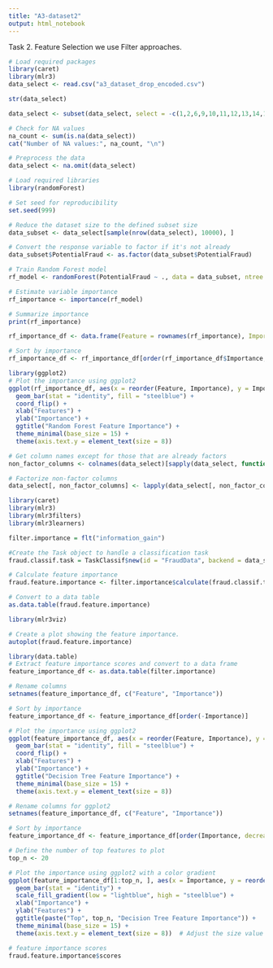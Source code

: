 ```yaml
---
title: "A3-dataset2"
output: html_notebook
---
```


Task 2. Feature Selection
we use Filter approaches.

```r
# Load required packages
library(caret)
library(mlr3)
data_select <- read.csv("a3_dataset_drop_encoded.csv")
```

```r
str(data_select)
```


```r
data_select <- subset(data_select, select = -c(1,2,6,9,10,11,12,13,14,15,16,17,18))

```
```r
# Check for NA values
na_count <- sum(is.na(data_select))
cat("Number of NA values:", na_count, "\n")
```

```r
# Preprocess the data
data_select <- na.omit(data_select)
```



```r
# Load required libraries
library(randomForest)

# Set seed for reproducibility
set.seed(999)

# Reduce the dataset size to the defined subset size
data_subset <- data_select[sample(nrow(data_select), 10000), ]

# Convert the response variable to factor if it's not already
data_subset$PotentialFraud <- as.factor(data_subset$PotentialFraud)

# Train Random Forest model
rf_model <- randomForest(PotentialFraud ~ ., data = data_subset, ntree = 100)

# Estimate variable importance
rf_importance <- importance(rf_model)

# Summarize importance
print(rf_importance)
```


```r
rf_importance_df <- data.frame(Feature = rownames(rf_importance), Importance = rf_importance[, 1])

# Sort by importance
rf_importance_df <- rf_importance_df[order(rf_importance_df$Importance, decreasing = TRUE), ]

```


```r
library(ggplot2)
# Plot the importance using ggplot2
ggplot(rf_importance_df, aes(x = reorder(Feature, Importance), y = Importance)) +
  geom_bar(stat = "identity", fill = "steelblue") +
  coord_flip() +
  xlab("Features") +
  ylab("Importance") +
  ggtitle("Random Forest Feature Importance") +
  theme_minimal(base_size = 15) +
  theme(axis.text.y = element_text(size = 8))
```




```r
# Get column names except for those that are already factors
non_factor_columns <- colnames(data_select)[sapply(data_select, function(x) !is.factor(x))]

# Factorize non-factor columns
data_select[, non_factor_columns] <- lapply(data_select[, non_factor_columns], as.factor)
```


```r
library(caret)
library(mlr3)
library(mlr3filters)
library(mlr3learners)

filter.importance = flt("information_gain")

#Create the Task object to handle a classification task
fraud.classif.task = TaskClassif$new(id = "FraudData", backend = data_select, target = "PotentialFraud")

# Calculate feature importance
fraud.feature.importance <- filter.importance$calculate(fraud.classif.task)

# Convert to a data table
as.data.table(fraud.feature.importance)
```




```r
library(mlr3viz)
```
```r
# Create a plot showing the feature importance.
autoplot(fraud.feature.importance)
```

```r
library(data.table)
# Extract feature importance scores and convert to a data frame
feature_importance_df <- as.data.table(filter.importance)

# Rename columns
setnames(feature_importance_df, c("Feature", "Importance"))

# Sort by importance
feature_importance_df <- feature_importance_df[order(-Importance)]

# Plot the importance using ggplot2
ggplot(feature_importance_df, aes(x = reorder(Feature, Importance), y = Importance)) +
  geom_bar(stat = "identity", fill = "steelblue") +
  coord_flip() +
  xlab("Features") +
  ylab("Importance") +
  ggtitle("Decision Tree Feature Importance") +
  theme_minimal(base_size = 15) +
  theme(axis.text.y = element_text(size = 8))
```


```r
# Rename columns for ggplot2
setnames(feature_importance_df, c("Feature", "Importance"))

# Sort by importance
feature_importance_df <- feature_importance_df[order(Importance, decreasing = TRUE)]

# Define the number of top features to plot
top_n <- 20

# Plot the importance using ggplot2 with a color gradient
ggplot(feature_importance_df[1:top_n, ], aes(x = Importance, y = reorder(Feature, Importance), fill = Importance)) +
  geom_bar(stat = "identity") +
  scale_fill_gradient(low = "lightblue", high = "steelblue") +
  xlab("Importance") +
  ylab("Features") +
  ggtitle(paste("Top", top_n, "Decision Tree Feature Importance")) +
  theme_minimal(base_size = 15) +
  theme(axis.text.y = element_text(size = 8))  # Adjust the size value as needed

```


```r
# feature importance scores
fraud.feature.importance$scores
```